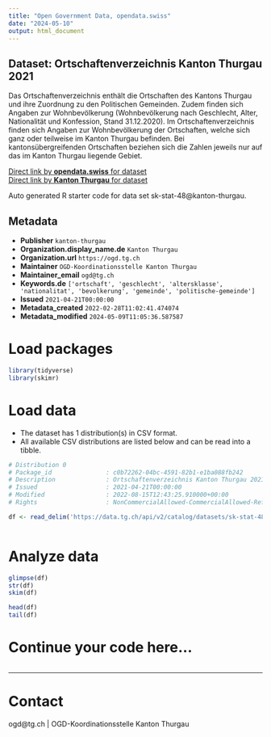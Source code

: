 ```yaml
---
title: "Open Government Data, opendata.swiss"
date: "2024-05-10"
output: html_document
---
```


## Dataset: Ortschaftenverzeichnis Kanton Thurgau 2021

Das Ortschaftenverzeichnis enthält die Ortschaften des Kantons Thurgau und ihre Zuordnung zu den Politischen Gemeinden. Zudem finden sich Angaben zur Wohnbevölkerung (Wohnbevölkerung nach Geschlecht, Alter, Nationalität und Konfession, Stand 31.12.2020).
Im Ortschaftenverzeichnis finden sich Angaben zur Wohnbevölkerung der Ortschaften, welche sich ganz oder teilweise im Kanton Thurgau befinden. Bei kantonsübergreifenden Ortschaften beziehen sich die Zahlen jeweils nur auf das im Kanton Thurgau liegende Gebiet.

[Direct link by **opendata.swiss** for dataset](https://opendata.swiss/de/dataset/ortschaftenverzeichnis-kanton-thurgau-20211)<br>
[Direct link by **Kanton Thurgau** for dataset](https://data.tg.ch/explore/dataset/sk-stat-48/)

Auto generated R starter code for data set sk-stat-48@kanton-thurgau.

## Metadata

- **Publisher** `kanton-thurgau`
- **Organization.display_name.de** `Kanton Thurgau`
- **Organization.url** `https://ogd.tg.ch`
- **Maintainer** `OGD-Koordinationsstelle Kanton Thurgau`
- **Maintainer_email** `ogd@tg.ch`
- **Keywords.de** `['ortschaft', 'geschlecht', 'altersklasse', 'nationalitat', 'bevolkerung', 'gemeinde', 'politische-gemeinde']`
- **Issued** `2021-04-21T00:00:00`
- **Metadata_created** `2022-02-28T11:02:41.474074`
- **Metadata_modified** `2024-05-09T11:05:36.587587`


# Load packages

```r

library(tidyverse)
library(skimr)

```

# Load data

-   The dataset has 1 distribution(s) in CSV format.
-   All available CSV distributions are listed below and can be read into a tibble.

```r

# Distribution 0
# Package_id               : c0b72262-04bc-4591-82b1-e1ba088fb242
# Description              : Ortschaftenverzeichnis Kanton Thurgau 2021 (csv)
# Issued                   : 2021-04-21T00:00:00
# Modified                 : 2022-08-15T12:43:25.910000+00:00
# Rights                   : NonCommercialAllowed-CommercialAllowed-ReferenceRequired

df <- read_delim('https://data.tg.ch/api/v2/catalog/datasets/sk-stat-48/exports/csv')



```

# Analyze data

```r

glimpse(df)
str(df)
skim(df)

head(df)
tail(df)

```

# Continue your code here...

```r

```

------------------------------------------------------------------------

# Contact

ogd@tg.ch | OGD-Koordinationsstelle Kanton Thurgau
